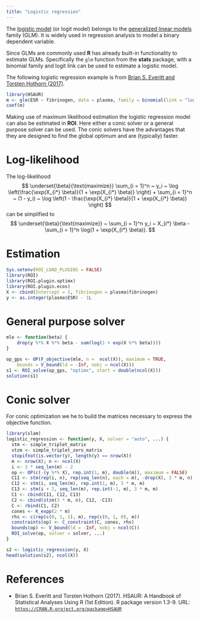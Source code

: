 ```yaml
---
title: "Logistic regression"
---
```


The [logistic model](https://en.wikipedia.org/wiki/Logistic_regression) 
(or logit model) belongs to the [generalized linear models](https://en.wikipedia.org/wiki/Generalized_linear_model) family (GLM). It is widely used in regression 
analysis to model a binary dependent variable. 

Since GLMs are commonly used **R** has already built-in functionality to
estimate GLMs. Specifically the `glm` function from the **stats** package,
with a binomial family and logit link can be used to estimate a logistic model.

The following logistic regression example is from 
[Brian S. Everitt and Torsten Hothorn (2017)](#HSAUR).

```r
library(HSAUR)
m <- glm(ESR ~ fibrinogen, data = plasma, family = binomial(link = "logit"))
coef(m)
```

Making use of maximum likelihood estimation the logistic regression model can also
be estimated in **ROI**. Here either a conic solver or a general purpose solver
can be used. The conic solvers have the advantages that they are designed to 
find the global optimum and are (typically) faster.

# Log-likelihood
The log-likelihood
$$
\underset{\beta}{\text{maximize}} 
      \sum_{i = 1}^n ~ y_i ~ \log \left(\frac{\exp(X_{i*} \beta)}{1 + \exp(X_{i*} \beta)} \right) 
    + \sum_{i = 1}^n ~ (1 - y_i) ~ \log \left(1 - \frac{\exp(X_{i*} \beta)}{1 + \exp(X_{i*} \beta)} \right)
$$
can be simplified to
$$
    \underset{\beta}{\text{maximize}} ~
      \sum_{i = 1}^n y_i ~ X_{i*} \beta - \sum_{i = 1}^n \log(1 + \exp(X_{i*} \beta)).
$$ 

# Estimation

```r
Sys.setenv(ROI_LOAD_PLUGINS = FALSE)
library(ROI)
library(ROI.plugin.optimx)
library(ROI.plugin.ecos)
X <- cbind(Intercept = 1, fibrinogen = plasma$fibrinogen)
y <- as.integer(plasma$ESR) - 1L
```

# General purpose solver

```r
mle <- function(beta) {
    drop(y %*% X %*% beta - sum(log(1 + exp(X %*% beta))))
}

op_gps <- OP(F_objective(mle, n =  ncol(X)), maximum = TRUE,
	bounds = V_bound(ld = -Inf, nobj = ncol(X)))
s1 <- ROI_solve(op_gps, "optimx", start = double(ncol(X)))
solution(s1)
```

# Conic solver

For conic optimization we he to build the matrices necessary
to express the objective function.

```r
library(slam)
logistic_regression <- function(y, X, solver = "auto", ...) {
  stm <- simple_triplet_matrix
  stzm <- simple_triplet_zero_matrix
  stopifnot(is.vector(y), length(y) == nrow(X))
  m <- nrow(X); n <- ncol(X)
  i <- 3 * seq_len(m) - 2
  op <- OP(c(-(y %*% X), rep.int(1, m), double(m)), maximum = FALSE)
  C11 <- stm(rep(i, n), rep(seq_len(n), each = m), -drop(X), 3 * m, n)
  C12 <- stm(i, seq_len(m), rep.int(1, m), 3 * m, m)
  C13 <- stm(i + 2, seq_len(m), rep.int(-1, m), 3 * m, m)
  C1 <- cbind(C11, C12, C13)
  C2 <- cbind(stzm(3 * m, n), C12, -C13)
  C <- rbind(C1, C2)
  cones <- K_expp(2 * m)
  rhs <- c(rep(c(0, 1, 1), m), rep(c(0, 1, 0), m))
  constraints(op) <- C_constraint(C, cones, rhs)
  bounds(op) <- V_bound(ld = -Inf, nobj = ncol(C))
  ROI_solve(op, solver = solver, ...)
}

s2 <- logistic_regression(y, X)
head(solution(s2), ncol(X))
```


# References
* Brian S. Everitt and Torsten Hothorn (2017). HSAUR: A Handbook of Statistical Analyses Using R (1st Edition). R package version 1.3-9. URL: [`https://CRAN.R-project.org/package=HSAUR`](https://CRAN.R-project.org/package=HSAUR) <a name = "HSAUR"></a>



